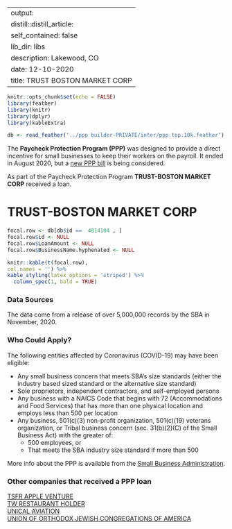 
---
output:
  distill::distill_article:
    self_contained: false
    lib_dir: libs
description: Lakewood, CO 
date: 12-10-2020
title: TRUST BOSTON MARKET CORP 
---




```r
knitr::opts_chunk$set(echo = FALSE)
library(feather)
library(knitr)
library(dplyr)
library(kableExtra)

db <- read_feather('../ppp builder-PRIVATE/inter/ppp.top.10k.feather')

```



The **Paycheck Protection Program (PPP)** was designed to provide a direct incentive for small businesses to keep their workers on the payroll. It ended in August 2020, but a [new PPP bill](https://thehill.com/policy/finance/529092-bipartisan-support-for-new-ppp-loans-gains-momentum-in-congress) is being considered.

As part of the Paycheck Protection Program **TRUST-BOSTON MARKET CORP** received a loan.


# TRUST-BOSTON MARKET CORP 

```r
focal.row <- db[db$id ==  4814104 , ]
focal.row$id <- NULL
focal.row$LoanAmount <- NULL
focal.row$BusinessName.hyphenated <- NULL

knitr::kable(t(focal.row), 
col.names = '') %>%
kable_styling(latex_options = 'striped') %>%
  column_spec(1, bold = TRUE)


```

### Data Sources

The data come from a release of over 5,000,000 records by the SBA in November, 2020.


### Who Could Apply?

The following entities affected by Coronavirus (COVID-19) may have been eligible:

+ Any small business concern that meets SBA’s size standards (either the industry based sized standard or the alternative size standard)
+ Sole proprietors, independent contractors, and self-employed persons
+ Any business with a NAICS Code that begins with 72 (Accommodations and Food Services) that has more than one physical location and employs less than 500 per location
+ Any business, 501(c)(3) non-profit organization, 501(c)(19) veterans organization, or Tribal business concern (sec. 31(b)(2)(C) of the Small Business Act) with the greater of:
  + 500 employees, or 
  + That meets the SBA industry size standard if more than 500


More info about the PPP is available from the [Small Business Administration](https://www.sba.gov/funding-programs/loans/coronavirus-relief-options/paycheck-protection-program).

 
### Other companies that received a PPP loan 
   
 [TSFR APPLE VENTURE](/Paycheck-Protection-Program/4816202-TSFR-APPLE-VENTURE) <br> [TW RESTAURANT HOLDER](/Paycheck-Protection-Program/4827653-TW-RESTAURANT-HOLDER) <br> [UNICAL AVIATION](/Paycheck-Protection-Program/4849365-UNICAL-AVIATION) <br> [UNION OF ORTHODOX JEWISH CONGREGATIONS OF AMERICA](/Paycheck-Protection-Program/4851185-UNION-OF-ORTHODOX-JEWISH-CONGREGATIONS-OF-AMERICA) <br>